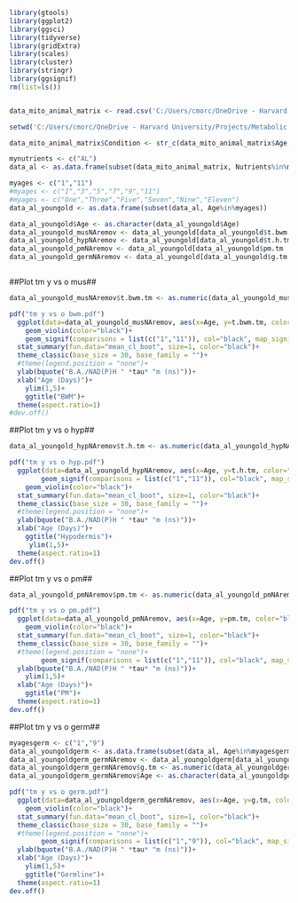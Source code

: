 
```r
library(gtools)
library(ggplot2)
library(ggsci)
library(tidyverse)
library(gridExtra)
library(scales)
library(cluster)
library(stringr)
library(ggsignif)
rm(list=ls())


data_mito_animal_matrix <- read.csv('C:/Users/cmorc/OneDrive - Harvard University/Projects/Metabolic Aging Atlas/Data Analysis/FLIM_Mito_Median_Per_Animal_Animal_Matrix_052623.csv')

setwd('C:/Users/cmorc/OneDrive - Harvard University/Projects/Metabolic Aging Atlas/Data Analysis/Tissue Analyses/WT Aging Analyses')

data_mito_animal_matrix$Condition <- str_c(data_mito_animal_matrix$Age," ",data_mito_animal_matrix$Nutrients)

mynutrients <- c("AL")
data_al <- as.data.frame(subset(data_mito_animal_matrix, Nutrients%in%mynutrients))

myages <- c("1","11")
#myages <- c("1","3","5","7","9","11")
#myages <- c("One","Three","Five","Seven","Nine","Eleven")
data_al_youngold <- as.data.frame(subset(data_al, Age%in%myages))

data_al_youngold$Age <- as.character(data_al_youngold$Age)
data_al_youngold_musNAremov <- data_al_youngold[data_al_youngold$t.bwm.tm != "#N/A", ] 
data_al_youngold_hypNAremov <- data_al_youngold[data_al_youngold$t.h.tm != "#N/A", ] 
data_al_youngold_pmNAremov <- data_al_youngold[data_al_youngold$pm.tm != "#N/A", ] 
data_al_youngold_germNAremov <- data_al_youngold[data_al_youngold$g.tm != "#N/A", ] 



```


##Plot tm y vs o mus##
```r
data_al_youngold_musNAremov$t.bwm.tm <- as.numeric(data_al_youngold_musNAremov$t.bwm.tm)

pdf("tm y vs o bwm.pdf")
  ggplot(data=data_al_youngold_musNAremov, aes(x=Age, y=t.bwm.tm, color=Age))+
    geom_violin(color="black")+
    geom_signif(comparisons = list(c("1","11")), col="black", map_signif_level = TRUE, size=1, textsize=20)+
  stat_summary(fun.data="mean_cl_boot", size=1, color="black")+
  theme_classic(base_size = 30, base_family = "")+
  #theme(legend.position = "none")+
  ylab(bquote("B.A./NAD(P)H " *tau* "m (ns)"))+
  xlab("Age (Days)")+
    ylim(1,5)+
    ggtitle("BWM")+
  theme(aspect.ratio=1)
#dev.off()

```


##Plot tm y vs o hyp##
```r




data_al_youngold_hypNAremov$t.h.tm <- as.numeric(data_al_youngold_hypNAremov$t.h.tm)

pdf("tm y vs o hyp.pdf")
  ggplot(data=data_al_youngold_hypNAremov, aes(x=Age, y=t.h.tm, color="black"))+
        geom_signif(comparisons = list(c("1","11")), col="black", map_signif_level = TRUE, size=1, textsize=20)+
    geom_violin(color="black")+
  stat_summary(fun.data="mean_cl_boot", size=1, color="black")+
  theme_classic(base_size = 30, base_family = "")+
  #theme(legend.position = "none")+
  ylab(bquote("B.A./NAD(P)H " *tau* "m (ns)"))+
  xlab("Age (Days)")+
    ggtitle("Hypodermis")+
     ylim(1,5)+
  theme(aspect.ratio=1)
dev.off()

```

##Plot tm y vs o pm##
```r
data_al_youngold_pmNAremov$pm.tm <- as.numeric(data_al_youngold_pmNAremov$pm.tm)

pdf("tm y vs o pm.pdf")
  ggplot(data=data_al_youngold_pmNAremov, aes(x=Age, y=pm.tm, color="black"))+
    geom_violin(color="black")+
  stat_summary(fun.data="mean_cl_boot", size=1, color="black")+
  theme_classic(base_size = 30, base_family = "")+
  #theme(legend.position = "none")+
        geom_signif(comparisons = list(c("1","11")), col="black", map_signif_level = TRUE, size=1, textsize=20)+
  ylab(bquote("B.A./NAD(P)H " *tau* "m (ns)"))+
    ylim(1,5)+
  xlab("Age (Days)")+
    ggtitle("PM")+
  theme(aspect.ratio=1)
dev.off()

```

##Plot tm y vs o germ##
```r


myagesgerm <- c("1","9")
data_al_youngoldgerm <- as.data.frame(subset(data_al, Age%in%myagesgerm))
data_al_youngoldgerm_germNAremov <- data_al_youngoldgerm[data_al_youngoldgerm$g.tm != "#N/A", ] 
data_al_youngoldgerm_germNAremov$g.tm <- as.numeric(data_al_youngoldgerm_germNAremov$g.tm)
data_al_youngoldgerm_germNAremov$Age <- as.character(data_al_youngoldgerm_germNAremov$Age)

pdf("tm y vs o germ.pdf")
  ggplot(data=data_al_youngoldgerm_germNAremov, aes(x=Age, y=g.tm, color="black"))+
    geom_violin(color="black")+
  stat_summary(fun.data="mean_cl_boot", size=1, color="black")+
  theme_classic(base_size = 30, base_family = "")+
  #theme(legend.position = "none")+
        geom_signif(comparisons = list(c("1","9")), col="black", map_signif_level = TRUE, size=1, textsize=20)+
  ylab(bquote("B.A./NAD(P)H " *tau* "m (ns)"))+
  xlab("Age (Days)")+
    ylim(1,5)+
    ggtitle("Germline")+
  theme(aspect.ratio=1)
dev.off()

```
